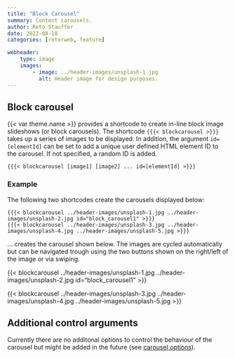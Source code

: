 ```yaml
---
title: "Block Carousel"
summary: Content carousels.
author: Reto Stauffer
date: 2022-08-18
categories: [rotorweb, feature]

webheader:
    type: image
    images:
        - image: ../header-images/unsplash-1.jpg
          alt: Header image for design purposes.
---
```



## Block carousel

{{< var theme.name >}}  provides a shortcode to create in-line block image
slideshows (or block carousels). The shortcode `{{{< blockcarousel >}}}`
takes up a series of images to be displayed. In addition, the
argument `id=[elementId]` can be set to add a unique user defined HTML element ID to
the carousel. If not specified, a random ID is added.

```
{{{< blockcarousel [image1] [image2] ... id=[elementId] >}}}
```

### Example

The following two shortcodes create the carousels
displayed below:

```
{{{< blockcarousel ../header-images/unsplash-1.jpg ../header-images/unsplash-2.jpg id="block_carousel1" >}}}
{{{< blockcarousel ../header-images/unsplash-3.jpg ../header-images/unsplash-4.jpg ../header-images/unsplash-5.jpg >}}}
```

... creates the carousel shown below. The images are cycled automatically but can
be navigated trough using the two buttons shown on the right/left of the image
or via swiping.

{{< blockcarousel ../header-images/unsplash-1.jpg ../header-images/unsplash-2.jpg id="block_carousel1" >}}

{{< blockcarousel ../header-images/unsplash-3.jpg ../header-images/unsplash-4.jpg ../header-images/unsplash-5.jpg >}}


::: {.callout-caution .simple}
# Additional control arguments
Currently there are no additonal options to control the behaviour
of the carousel but might be added in the future
(see [carousel options](https://getbootstrap.com/docs/5.0/components/carousel/#options)).
:::

